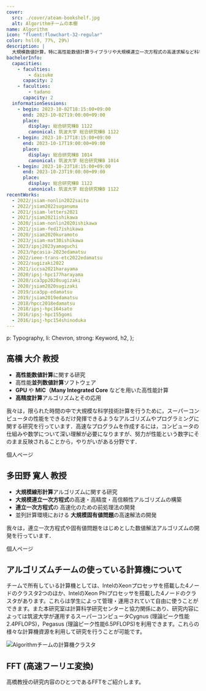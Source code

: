 ```yaml
---
cover:
  src: ./cover/ateam-bookshelf.jpg
  alt: Algorithmチームの本棚
name: Algorithm
icon: "fluent:flowchart-32-regular"
color: hsl(0, 77%, 29%)
description: |
  大規模数値計算，特に高性能数値計算ライブラリや大規模連立一次方程式の高速求解など科学技術計算に関する研究を行っています
bachelorInfo:
  capacities:
    - faculties:
        - daisuke
      capacity: 2
    - faculties:
        - tadano
      capacity: 2
  informationSessions:
    - begin: 2023-10-02T18:15:00+09:00
      end: 2023-10-02T19:00:00+09:00
      place:
        display: 総合研究棟B 1122
        canonical: 筑波大学 総合研究棟B 1122
    - begin: 2023-10-17T18:15:00+09:00
      end: 2023-10-17T19:00:00+09:00
      place:
        display: 総合研究棟B 1014
        canonical: 筑波大学 総合研究棟B 1014
    - begin: 2023-10-23T18:15:00+09:00
      end: 2023-10-23T19:00:00+09:00
      place:
        display: 総合研究棟B 1122
        canonical: 筑波大学 総合研究棟B 1122
recentWorks:
  - 2022/jsiam-nonlin2022saito
  - 2022/jsiam2022suganuma
  - 2021/jsiam-letters2021
  - 2021/jsiam2021ishikawa
  - 2020/jsiam-nonlin2020ishikawa
  - 2021/jsiam-fed17ishikawa
  - 2020/jsiam2020kuramoto
  - 2023/jsiam-mat30ishikawa
  - 2023/ipsj2023yamaguchi
  - 2023/hpcasia-2023edamatsu
  - 2022/ieee-trans-etc2022edamatsu
  - 2022/sugizaki2022
  - 2021/iccsa2021harayama
  - 2020/ipsj-hpc177harayama
  - 2020/ica3pp2020sugizaki
  - 2020/jsiam2020sugizaki
  - 2019/ica3pp-edamatsu
  - 2019/jsiam2019edamatsu
  - 2018/hpcc2018edamatsu
  - 2018/ipsj-hpc164sato
  - 2016/ipsj-hpc155gomi
  - 2016/ipsj-hpc154shinoduka
---
```



  p: Typography,
  li: Chevron,
  strong: Keyword,
  h2,
};

## 高橋 大介 教授

- **高性能数値計算**に関する研究
- 高性能**並列数値計算**ソフトウェア
- **GPU** や **MIC（Many Integrated Core** などを用いた高性能計算
- **高精度計算**アルゴリズムとその応用

我々は，限られた時間の中で大規模な科学技術計算を行うために，スーパーコンピュータの性能をできるだけ発揮できるようなアルゴリズムやプログラミングに関する研究を行っています．高速なプログラムを作成するには，コンピュータの仕組みや数学について深い理解が必要になりますが、努力が性能という数字にそのまま反映されることから，やりがいがある分野です．

<ReadMoreLink href="https://www.hpcs.cs.tsukuba.ac.jp/~daisuke/">
  個人ページ
</ReadMoreLink>

## 多田野 寛人 教授

- **大規模線形計算**アルゴリズムに関する研究
- **大規模連立一次方程式**の高速・高精度・高信頼性アルゴリズムの構築
- **連立一次方程式**の 高速化のための前処理法の開発
- 並列計算環境における **大規模固有値問題**の高速解法の開発

我々は，連立一次方程式や固有値問題をはじめとした数値解法アルゴリズムの開発を行っています．

<ReadMoreLink href="https://www.hpcs.cs.tsukuba.ac.jp/~tadano/">
  個人ページ
</ReadMoreLink>

## アルゴリズムチームの使っている計算機について

<HStack template="50% 1fr">

チームで所有している計算機としては、IntelのXeonプロセッサを搭載した4ノードのクラスタ2つのほか、IntelのXeon
Phiプロセッサを搭載した4ノードのクラスタがあります。これらは学生によって管理・運用されていて自由に使うことができます。また本研究室は計算科学研究センターと協力関係にあり、研究内容によっては筑波大学が運用するスーパーコンピュータCygnus
(理論ピーク性能2.4PFLOPS)，Pegasus
(理論ピーク性能6.5PFLOPS)を利用できます。これらの様々な計算機資源を利用して研究を行うことが可能です。

<Image
  src={ServerImage}
  alt="Algorithmチームの計算機クラスタ"
/>
</HStack>

## FFT (高速フーリエ変換)

高橋教授の研究内容のひとつであるFFTをご紹介します。

<Youtube
  src="https://www.youtube.com/embed/GPJx5JTGQEU"
  title="配信講義 計算科学技術特論B (2020) 第6回"
/>
